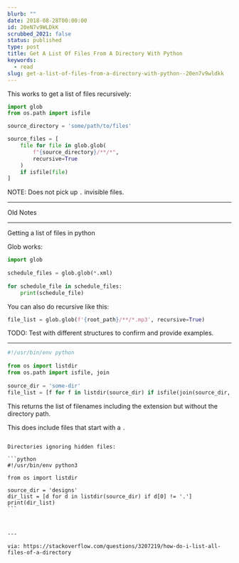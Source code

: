 ```yaml
---
blurb: ""
date: 2018-08-28T00:00:00
id: 20eN7v9WLDkK
scrubbed_2021: false
status: published
type: post
title: Get A List Of Files From A Directory With Python
keywords:
  - read
slug: get-a-list-of-files-from-a-directory-with-python--20en7v9wldkk
---
```









This works to get a list of files recursively: 


```python
import glob
from os.path import isfile

source_directory = 'some/path/to/files'

source_files = [
    file for file in glob.glob(
        f"{source_directory}/**/*",
        recursive=True
    )
    if isfile(file)
]
```

NOTE: Does not pick up `.` invisible files. 






---

Old Notes

---

Getting a list of files in python 

Glob works:

```python
import glob
    
schedule_files = glob.glob(*.xml)
    
for schedule_file in schedule_files:
    print(schedule_file)
```


You can also do recursive like this:

```python
file_list = glob.glob(f'{root_path}/**/*.mp3', recursive=True)
```

    
TODO: Test with different structures to confirm and provide examples. 


---


```python
#!/usr/bin/env python
    
from os import listdir
from os.path import isfile, join
    
source_dir = 'some-dir'
file_list = [f for f in listdir(source_dir) if isfile(join(source_dir, f))]
```
    
This returns the list of filenames including the extension but without the directory path.
    
This does include files that start with a `.`
    
    
    
~~~

Directories ignoring hidden files:

```python
#!/usr/bin/env python3

from os import listdir

source_dir = 'designs'
dir_list = [d for d in listdir(source_dir) if d[0] != '.']
print(dir_list)
```


    
---

via: https://stackoverflow.com/questions/3207219/how-do-i-list-all-files-of-a-directory